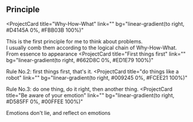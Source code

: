## Principle

<ProjectCard
  title="Why-How-What"
  link=""
  bg="linear-gradient(to right, #D4145A 0%, #FBB03B 100%)"
>
  This is the first principle for me to think about problems.  
  I usually comb them according to the logical chain of Why-How-What.   
  From essence to appearance
</ProjectCard>
<ProjectCard
  title="First things first"
  link=""
  bg="linear-gradient(to right, #662D8C 0%, #ED1E79 100%)"
>
  Rule No.2: first things first, that's it.
</ProjectCard>
<ProjectCard
  title="do things like a robot"
  link=""
  bg="linear-gradient(to right, #009245 0%, #FCEE21 100%)"
>
  Rule No.3: do one thing, do it right, then another thing.
</ProjectCard>
<ProjectCard
  title="Be aware of your emotion"
  link=""
  bg="linear-gradient(to right, #D585FF 0%, #00FFEE 100%)"
>
  Emotions don't lie, and reflect on emotions
</ProjectCard>
